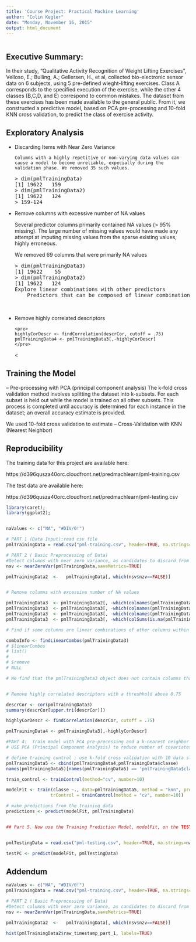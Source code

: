 ```yaml
---
title: 'Course Project: Practical Machine Learning'
author: "Colin Kegler"
date: "Monday, November 16, 2015"
output: html_document
---
```

```r


```

## **Executive Summary**:
In their study, "Qualitative Activity Recognition of Weight Lifting Exercises", Velloso, E.; Bulling, A.; Gellersen, H., et al, collected bio-electronic sensor data on 6 subjects, using 5 pre-defined wieght-lifting exercises. Class A corresponds to the specified execution of the exercise, while the other 4 classes (B,C,D, and E) correspond to common mistakes. The dataset from these exercises has been made available to the general public. From it, we constructed a predictive model, based on PCA pre-processing and 10-fold KNN cross validation, to predict the class of exercise activity. 

## Exploratory Analysis

<ul>
<li>Discarding Items with Near Zero Variance</li>
    Columns with a highly repetitive or non-varying data values can cause a model to become unreliable, expecially during the validation phase. We removed 35 such values.
<pre>
> dim(pmlTrainingData)
[1] 19622   159
> dim(pmlTrainingData2)
[1] 19622   124
> 159-124
</pre>
    
<li>Remove columns with excessive number of NA values</li>
Several predictor columns primarily contained NA values (> 95% missing).  The large number of missing values would have made any attempt at imputing missing values from the sparse existing values, highly erroneous.

We removed 69 columns that were primarily NA values
<pre>
> dim(pmlTrainingData3)
[1] 19622    55
> dim(pmlTrainingData2)
[1] 19622   124
</pre?
<li>Explore linear combinations with other predictors</li> 
    Predictors that can be composed of linear combinations of other predictors add more variation to the model.  Fortunately, in this dataset no linear combinations of predictors were discovered.

     </pre>    
<li> Remove highly correlated descriptors </li>

    <pre>
    highlyCorDescr <- findCorrelation(descrCor, cutoff = .75)
    pmlTrainingData4 <- pmlTrainingData3[,-highlyCorDescr]
    </pre>
<
</ul>

## Training the Model 
--  Pre-processing with PCA (principal component analysis) 
The k-fold cross validation method involves splitting the dataset into k-subsets. For each subset is held out while the model is trained on all other subsets. This process is completed until accuracy is determined for each instance in the dataset; an overall accuracy estimate is provided.


We used 10-fold cross validation to estimate 
--  Cross-Validation with KNN (Nearest Neighbor)

## Reproducibility
The training data for this project are available here: 

https://d396qusza40orc.cloudfront.net/predmachlearn/pml-training.csv

The test data are available here: 

https://d396qusza40orc.cloudfront.net/predmachlearn/pml-testing.csv

```r

library(caret);
library(ggplot2);


naValues <- c("NA", "#DIV/0!")

# PART 1 (Data Input):read csv file
pmlTrainingData = read.csv("pml-training.csv", header=TRUE, na.strings=naValues, stringsAsFactors=FALSE, row.names=1)  

# PART 2 ( Basic Preprocessing of Data)
#Detect columns with near zero variance, as candidates to discard from training model
nsv <- nearZeroVar(pmlTrainingData,saveMetrics=TRUE)

pmlTrainingData2  <-   pmlTrainingData[, which(nsv$nzv==FALSE)]


# Remove columns with excessive number of NA values

pmlTrainingData3  <- pmlTrainingData2[, -which(colnames(pmlTrainingData2)=="classe")]
pmlTrainingData3  <- pmlTrainingData3[, -which(colnames(pmlTrainingData3)=="user_name")]
pmlTrainingData3  <- pmlTrainingData3[, -which(colnames(pmlTrainingData3)=="cvtd_timestamp")]
pmlTrainingData3  <- pmlTrainingData3[, -which(colSums(is.na(pmlTrainingData3))/nrow(pmlTrainingData3) > 0)]

# Find if some columns are linear combinations of other columns within data

comboInfo <- findLinearCombos(pmlTrainingData3)
# $linearCombos
# list()
# 
# $remove
# NULL

# We find that the pmlTrainingData3 object does not contain columns that are linear combinations of other columns


# Remove highly correlated descriptors with a threshhold above 0.75

descrCor <- cor(pmlTrainingData3)
summary(descrCor[upper.tri(descrCor)])

highlyCorDescr <- findCorrelation(descrCor, cutoff = .75)

pmlTrainingData4 <- pmlTrainingData3[,-highlyCorDescr]

#PART 4:  Train model with PCA pre-processing and a k-nearest neighbor regression model
# USE PCA (Principal Component Analysis) to reduce number of covariates

# define training control ; use k-fold cross validation with 10 data slices
pmlTrainingData5 <- cbind(pmlTrainingData4,pmlTrainingData$classe)
names(pmlTrainingData5)[names(pmlTrainingData5) == 'pmlTrainingData$classe'] <- 'classe'

train_control <- trainControl(method="cv", number=10)

modelFit <- train(classe ~., data=pmlTrainingData5, method = "knn", preProcess=c("pca"), 
                 trControl = trainControl(method = "cv", number=10))

# make predictions from the training data
predictions <- predict(modelFit, pmlTrainingData)


## Part 5. Now use the Training Prediction Model, modelFit, on the TEST set


pmlTestingData = read.csv("pml-testing.csv", header=TRUE, na.strings=naValues, stringsAsFactors=FALSE, row.names=1)  

testPC <- predict(modelFit, pmlTestingData)


```


## Addendum




```r


naValues <- c("NA", "#DIV/0!")
pmlTrainingData = read.csv("pml-training.csv", header=TRUE, na.strings=naValues, stringsAsFactors=FALSE, row.names=1)  

# PART 2 ( Basic Preprocessing of Data)
#Detect columns with near zero variance, as candidates to discard from training model
nsv <- nearZeroVar(pmlTrainingData,saveMetrics=TRUE)

pmlTrainingData2  <-   pmlTrainingData[, which(nsv$nzv==FALSE)]

hist(pmlTrainingData2$raw_timestamp_part_1, labels=TRUE) 


```


